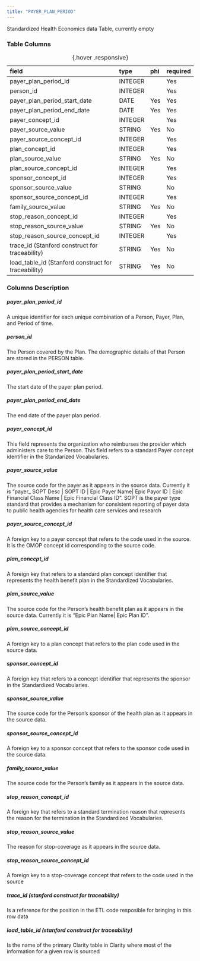 ```yaml
---
title: "PAYER_PLAN_PERIOD"
---
```


Standardized Health Economics data Table, currently empty 

### Table Columns

| field                                               | type    | phi   | required   |
|:----------------------------------------------------|:--------|:------|:-----------|
| payer_plan_period_id                                | INTEGER |       | Yes        |
| person_id                                           | INTEGER |       | Yes        |
| payer_plan_period_start_date                        | DATE    | Yes   | Yes        |
| payer_plan_period_end_date                          | DATE    | Yes   | Yes        |
| payer_concept_id                                    | INTEGER |       | Yes        |
| payer_source_value                                  | STRING  | Yes   | No         |
| payer_source_concept_id                             | INTEGER |       | Yes        |
| plan_concept_id                                     | INTEGER |       | Yes        |
| plan_source_value                                   | STRING  | Yes   | No         |
| plan_source_concept_id                              | INTEGER |       | Yes        |
| sponsor_concept_id                                  | INTEGER |       | Yes        |
| sponsor_source_value                                | STRING  |       | No         |
| sponsor_source_concept_id                           | INTEGER |       | Yes        |
| family_source_value                                 | STRING  | Yes   | No         |
| stop_reason_concept_id                              | INTEGER |       | Yes        |
| stop_reason_source_value                            | STRING  | Yes   | No         |
| stop_reason_source_concept_id                       | INTEGER |       | Yes        |
| trace_id (Stanford construct for traceability)      | STRING  | Yes   | No         |
| load_table_id (Stanford construct for traceability) | STRING  | Yes   | No         |

:  {.hover .responsive}

### Columns Description


##### payer_plan_period_id

A unique identifier for each unique combination of a Person, Payer, Plan, and Period of time.

##### person_id

The Person covered by the Plan. The demographic details of that Person are stored in the PERSON table.

##### payer_plan_period_start_date

The start date of the payer plan period.

##### payer_plan_period_end_date

The end date of the payer plan period.

##### payer_concept_id

This field represents the organization who reimburses the provider which administers care to the Person. This field refers to a standard Payer concept identifier in the Standarized Vocabularies.

##### payer_source_value

The source code for the payer as it appears in the source data. Currently it is "payer_ SOPT Desc | SOPT ID | Epic Payer Name| Epic Payor ID | Epic Financial Class Name | Epic Financial Class ID". SOPT is the payer type standard that provides a mechanism for consistent reporting of payer data to public health agencies for health care services and research

##### payer_source_concept_id

A foreign key to a payer concept that refers to the code used in the source. It is the OMOP concept id corresponding to the source code.

##### plan_concept_id

A foreign key that refers to a standard plan concept identifier that represents the health benefit plan in the Standardized Vocabularies.

##### plan_source_value

The source code for the Person's health benefit plan as it appears in the source data. Currently it is "Epic Plan Name| Epic Plan ID ".

##### plan_source_concept_id

A foreign key to a plan concept that refers to the plan code used in the source data.

##### sponsor_concept_id

A foreign key that refers to a concept identifier that represents the sponsor in the Standardized Vocabularies.

##### sponsor_source_value

The source code for the Person's sponsor of the health plan as it appears in the source data.

##### sponsor_source_concept_id

A foreign key to a sponsor concept that refers to the sponsor code used in the source data.

##### family_source_value

The source code for the Person's family as it appears in the source data.

##### stop_reason_concept_id

A foreign key that refers to a standard termination reason that represents the reason for the termination in the Standardized Vocabularies.

##### stop_reason_source_value

The reason for stop-coverage as it appears in the source data.

##### stop_reason_source_concept_id

A foreign key to a stop-coverage concept that refers to the code used in the source

##### trace_id (stanford construct for traceability) 

Is a reference for the position in the ETL code resposible for bringing in this row data

##### load_table_id (stanford construct for traceability) 

Is the name of the primary Clarity table in Clarity where most of the information for a given row is sourced
